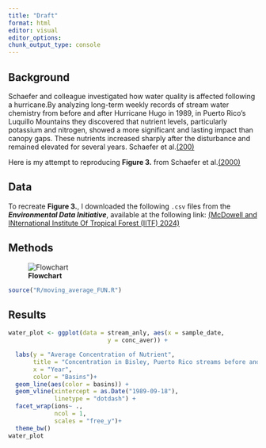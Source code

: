 ```yaml
---
title: "Draft"
format: html
editor: visual
editor_options: 
chunk_output_type: console
---
```


## Background
Schaefer and colleague investigated how water quality is affected following a hurricane.By analyzing long-term weekly records of stream water chemistry from before and after Hurricane Hugo in 1989, in Puerto Rico's Luquillo Mountains they discovered that nutrient levels, particularly potassium and nitrogen, showed a more significant and lasting impact than canopy gaps. These nutrients increased sharply after the disturbance and remained elevated for several years. Schaefer et al.[(200)](https://doi.org/10.1017/s0266467400001358) 

Here is my attempt to reproducing **Figure 3.** from Schaefer et al.[(2000)](https://doi.org/10.1017/s0266467400001358) 

## Data

To recreate **Figure 3.**, I downloaded the following `.csv` files from the ***Environmental Data Initiative***, available at the following link: [(McDowell and INternational Institute Of Tropical Forest (IITF) 2024)](https://doi.org/10.1017/s0266467400001358)

## Methods
![**Flowchart**](images/workflowimage.png)
```r
source("R/moving_average_FUN.R")
```

## Results

```r
water_plot <- ggplot(data = stream_anly, aes(x = sample_date, 
                            y = conc_aver)) +

  labs(y = "Average Concentration of Nutrient",
       title = "Concentration in Bisley, Puerto Rico streams before and after Hurrican Hugo",
       x = "Year",
       color = "Basins")+
  geom_line(aes(color = basins)) +
  geom_vline(xintercept = as.Date("1989-09-18"),
             linetype = "dotdash") +
  facet_wrap(ions~ .,
             ncol = 1,
             scales = "free_y")+
  theme_bw()
water_plot
```
